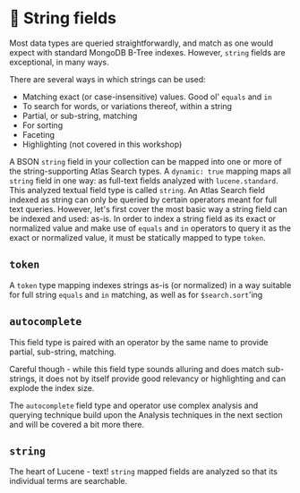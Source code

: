 # 📘 String fields

Most data types are queried straightforwardly, and match as one would expect with standard
MongoDB B-Tree indexes. However, `string` fields are exceptional, in many ways.

There are several ways in which strings can be used:

  * Matching exact (or case-insensitive) values. Good ol' `equals` and `in`
  * To search for words, or variations thereof, within a string
  * Partial, or sub-string, matching
  * For sorting
  * Faceting
  * Highlighting (not covered in this workshop)

A BSON `string` field in your collection can be mapped into one or more of the string-supporting Atlas Search types. A `dynamic: true` mapping maps all `string` field in one way: as full-text fields analyzed with `lucene.standard`. This analyzed textual field type is called `string`. An Atlas Search field indexed as string can only be queried by certain operators meant for full text queries. However, let's first cover the most basic way a string field can be indexed and used: as-is. In order to index a string field as its exact or normalized value and make use of `equals` and `in` operators to query it as the exact or normalized value, it must be statically mapped to type `token`.

## `token`

A `token` type mapping indexes strings as-is (or normalized) in a way suitable for full string `equals`
and `in` matching, as well as for `$search.sort`'ing

## `autocomplete`

This field type is paired with an operator by the same name to provide partial, sub-string, matching.

Careful though - while this field type sounds alluring and does match sub-strings, it does not by
itself provide good relevancy or highlighting and can explode the index size.

The `autocomplete` field type and operator use complex analysis and querying technique build upon the Analysis techniques in the next section and will be covered a bit more there.

## `string`

The heart of Lucene - text!  `string` mapped fields are analyzed so that its individual terms are
searchable.
